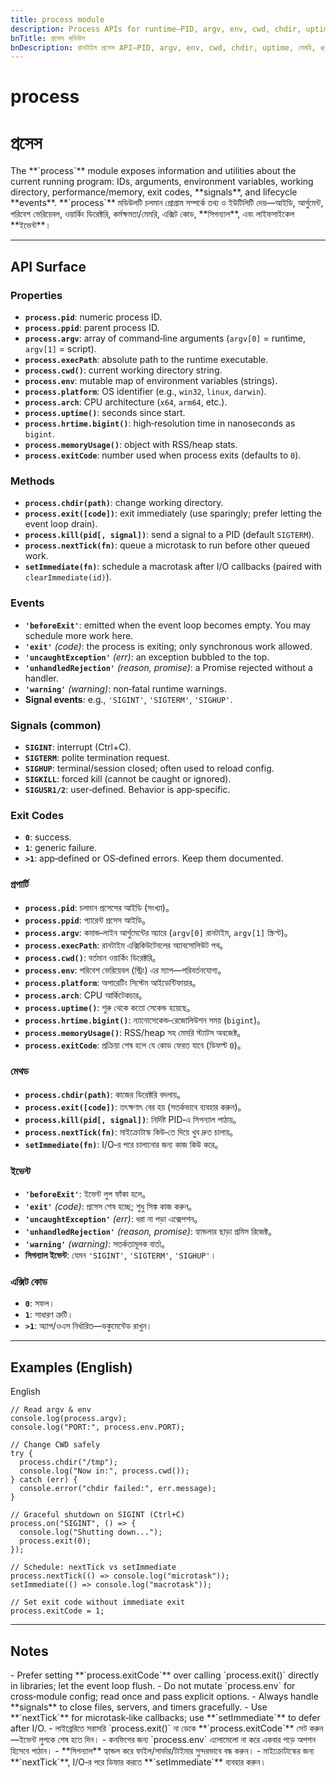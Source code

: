 ```yaml
---
title: process module
description: Process APIs for runtime—PID, argv, env, cwd, chdir, uptime, memory, exit, signals, events, and task scheduling utilities.
bnTitle: প্রসেস মডিউল
bnDescription: রানটাইম প্রসেস API—PID, argv, env, cwd, chdir, uptime, মেমরি, exit, সিগন্যাল, ইভেন্ট ও টাস্ক শিডিউলিং ইউটিলিটি।
---
```


# <I18nEnglish>process</I18nEnglish>
# <I18nBangla>প্রসেস</I18nBangla>


<I18nEnglish>
The **`process`** module exposes information and utilities about the current running program:
IDs, arguments, environment variables, working directory, performance/memory, exit codes, **signals**, and lifecycle **events**.
</I18nEnglish>

<I18nBangla>
**`process`** মডিউলটি চলমান প্রোগ্রাম সম্পর্কে তথ্য ও ইউটিলিটি দেয়—আইডি, আর্গুমেন্ট, পরিবেশ ভেরিয়েবল, ওয়ার্কিং ডিরেক্টরি, কর্মক্ষমতা/মেমরি, এক্সিট কোড, **সিগন্যাল**, এবং লাইফসাইকেল **ইভেন্ট**।
</I18nBangla>



---

## API Surface

<I18nEnglish>

### Properties
- **`process.pid`**: numeric process ID.
- **`process.ppid`**: parent process ID.
- **`process.argv`**: array of command‑line arguments (`argv[0]` = runtime, `argv[1]` = script).
- **`process.execPath`**: absolute path to the runtime executable.
- **`process.cwd()`**: current working directory string.
- **`process.env`**: mutable map of environment variables (strings).
- **`process.platform`**: OS identifier (e.g., `win32`, `linux`, `darwin`).
- **`process.arch`**: CPU architecture (`x64`, `arm64`, etc.).
- **`process.uptime()`**: seconds since start.
- **`process.hrtime.bigint()`**: high‑resolution time in nanoseconds as `bigint`.
- **`process.memoryUsage()`**: object with RSS/heap stats.
- **`process.exitCode`**: number used when process exits (defaults to `0`).

### Methods
- **`process.chdir(path)`**: change working directory.
- **`process.exit([code])`**: exit immediately (use sparingly; prefer letting the event loop drain).
- **`process.kill(pid[, signal])`**: send a signal to a PID (default `SIGTERM`).
- **`process.nextTick(fn)`**: queue a microtask to run before other queued work.
- **`setImmediate(fn)`**: schedule a macrotask after I/O callbacks (paired with `clearImmediate(id)`).

### Events
- **`'beforeExit'`**: emitted when the event loop becomes empty. You may schedule more work here.
- **`'exit'`** *(code)*: the process is exiting; only synchronous work allowed.
- **`'uncaughtException'`** *(err)*: an exception bubbled to the top.
- **`'unhandledRejection'`** *(reason, promise)*: a Promise rejected without a handler.
- **`'warning'`** *(warning)*: non‑fatal runtime warnings.
- **Signal events**: e.g., `'SIGINT'`, `'SIGTERM'`, `'SIGHUP'`.

### Signals (common)
- **`SIGINT`**: interrupt (Ctrl+C).
- **`SIGTERM`**: polite termination request.
- **`SIGHUP`**: terminal/session closed; often used to reload config.
- **`SIGKILL`**: forced kill (cannot be caught or ignored).
- **`SIGUSR1/2`**: user‑defined. Behavior is app‑specific.

### Exit Codes
- **`0`**: success.
- **`1`**: generic failure.
- **`>1`**: app‑defined or OS‑defined errors. Keep them documented.

</I18nEnglish>

<I18nBangla>

### প্রপার্টি
- **`process.pid`**: চলমান প্রসেসের আইডি (সংখ্যা)。
- **`process.ppid`**: প্যারেন্ট প্রসেস আইডি。
- **`process.argv`**: কমান্ড‑লাইন আর্গুমেন্টের অ্যারে (`argv[0]` রানটাইম, `argv[1]` স্ক্রিপ্ট)。
- **`process.execPath`**: রানটাইম এক্সিকিউটেবলের অ্যাবসোলিউট পথ。
- **`process.cwd()`**: বর্তমান ওয়ার্কিং ডিরেক্টরি。
- **`process.env`**: পরিবেশ ভেরিয়েবল (স্ট্রিং) এর ম্যাপ—পরিবর্তনযোগ্য。
- **`process.platform`**: অপারেটিং সিস্টেম আইডেন্টিফায়ার。
- **`process.arch`**: CPU আর্কিটেকচার。
- **`process.uptime()`**: শুরু থেকে কতো সেকেন্ড হয়েছে。
- **`process.hrtime.bigint()`**: ন্যানোসেকেন্ড‑রেজোলিউশন সময় (`bigint`)。
- **`process.memoryUsage()`**: RSS/heap সহ মেমরি স্ট্যাটস অবজেক্ট。
- **`process.exitCode`**: প্রক্রিয়া শেষ হলে যে কোড ফেরত যাবে (ডিফল্ট `0`)。

### মেথড
- **`process.chdir(path)`**: কাজের ডিরেক্টরি বদলায়。
- **`process.exit([code])`**: তৎক্ষণাৎ বের হয় (সতর্কভাবে ব্যবহার করুন)。
- **`process.kill(pid[, signal])`**: নির্দিষ্ট PID‑এ সিগন্যাল পাঠায়。
- **`process.nextTick(fn)`**: মাইক্রোটাস্ক কিউ‑তে দিয়ে খুব দ্রুত চালায়。
- **`setImmediate(fn)`**: I/O‑র পরে চালানোর জন্য কাজ কিউ করে。

### ইভেন্ট
- **`'beforeExit'`**: ইভেন্ট লুপ ফাঁকা হলে。
- **`'exit'`** *(code)*: প্রসেস শেষ হচ্ছে; শুধু সিঙ্ক কাজ করুন。
- **`'uncaughtException'`** *(err)*: ধরা না পড়া এক্সেপশন。
- **`'unhandledRejection'`** *(reason, promise)*: হ্যান্ডলার ছাড়া প্রমিস রিজেক্ট。
- **`'warning'`** *(warning)*: সতর্কতামূলক বার্তা。
- **সিগন্যাল ইভেন্ট**: যেমন `'SIGINT'`, `'SIGTERM'`, `'SIGHUP'`।

### এক্সিট কোড
- **`0`**: সফল।
- **`1`**: সাধারণ ত্রুটি।
- **`>1`**: অ্যাপ/ওএস নির্ধারিত—ডকুমেন্টেড রাখুন।

</I18nBangla>



---

## Examples (English)

<Tabs defaultValue="english" className="w-full">
  <TabsList>
    <TabsTrigger value="english">English</TabsTrigger>
  </TabsList>

  <TabsContent value="english">

```bnl
// Read argv & env
console.log(process.argv);
console.log("PORT:", process.env.PORT);

// Change CWD safely
try {
  process.chdir("/tmp");
  console.log("Now in:", process.cwd());
} catch (err) {
  console.error("chdir failed:", err.message);
}

// Graceful shutdown on SIGINT (Ctrl+C)
process.on("SIGINT", () => {
  console.log("Shutting down...");
  process.exit(0);
});

// Schedule: nextTick vs setImmediate
process.nextTick(() => console.log("microtask"));
setImmediate(() => console.log("macrotask"));

// Set exit code without immediate exit
process.exitCode = 1;
```
  </TabsContent>
</Tabs>

---

## Notes

<I18nEnglish>
- Prefer setting **`process.exitCode`** over calling `process.exit()` directly in libraries; let the event loop flush.
- Do not mutate `process.env` for cross‑module config; read once and pass explicit options.
- Always handle **signals** to close files, servers, and timers gracefully.
- Use **`nextTick`** for microtask‑like callbacks; use **`setImmediate`** to defer after I/O.
</I18nEnglish>

<I18nBangla>
- লাইব্রেরিতে সরাসরি `process.exit()` না ডেকে **`process.exitCode`** সেট করুন—ইভেন্ট লুপকে শেষ হতে দিন।
- কনফিগের জন্য `process.env` এলোমেলো না করে একবার পড়ে অপশন হিসেবে পাঠান।
- **সিগন্যাল** হ্যান্ডল করে ফাইল/সার্ভার/টাইমার সুন্দরভাবে বন্ধ করুন।
- মাইক্রোটাস্কের জন্য **`nextTick`**, I/O‑র পরে ডিফার করতে **`setImmediate`** ব্যবহার করুন।
</I18nBangla>


